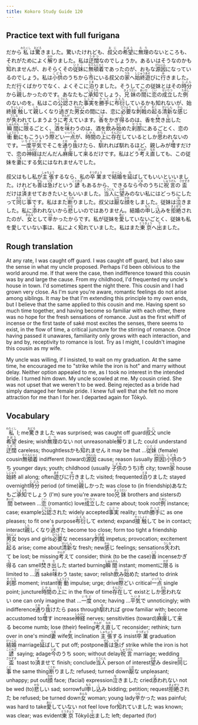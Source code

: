 ```yaml
---
title: Kokoro Study Guide 120
---
```


## Practice text with full furigana

<p>
だから<ruby><rb>私</rb><rt>わたくし</rt></ruby>は<ruby><rb>驚</rb><rt>おどろ</rt></ruby>きました。驚いたけれども、<ruby><rb>叔父</rb><rt>おじ</rt></ruby>の<ruby><rb>希望</rb><rt>きぼう</rt></ruby>に<ruby><rb>無理</rb><rt>むり</rt></ruby>のないところも、それがためによく<ruby><rb>解</rb><rt>わか</rt></ruby>りました。私は<ruby><rb>迂闊</rb><rt>うかつ</rt></ruby>なのでしょうか。あるいはそうなのかも<ruby><rb>知</rb><rt>し</rt></ruby>れませんが、おそらくその<ruby><rb>従妹</rb><rt>いとこ</rt></ruby>に<ruby><rb>無頓着</rb><rt>むとんじゃく</rt></ruby>であったのが、おもな<ruby><rb>源因</rb><rt>げんいん</rt></ruby>になっているのでしょう。私は<ruby><rb>小供</rb><rt>こども</rt></ruby>のうちから<ruby><rb>市</rb><rt>し</rt></ruby>にいる叔父の<ruby><rb>家</rb><rt>うち</rt></ruby>へ<ruby><rb>始終</rb><rt>しじゅう</rt></ruby><ruby><rb>遊</rb><rt>あそ</rt></ruby>びに<ruby><rb>行</rb><rt>ゆ</rt></ruby>きました。ただ行くばかりでなく、よくそこに<ruby><rb>泊</rb><rt>とま</rt></ruby>りました。そうしてこの従妹とはその<ruby><rb>時分</rb><rt>じぶん</rt></ruby>から<ruby><rb>親</rb><rt>した</rt></ruby>しかったのです。あなたもご<ruby><rb>承知</rb><rt>しょうち</rt></ruby>でしょう、<ruby><rb>兄妹</rb><rt>きょうだい</rt></ruby>の<ruby><rb>間</rb><rt>あいだ</rt></ruby>に<ruby><rb>恋</rb><rt>こい</rt></ruby>の<ruby><rb>成立</rb><rt>せいりつ</rt></ruby>した<ruby><rb>例</rb><rt>ためし</rt></ruby>のないのを。私はこの<ruby><rb>公認</rb><rt>こうにん</rt></ruby>された<ruby><rb>事実</rb><rt>じじつ</rt></ruby>を<ruby><rb>勝手</rb><rt>かって</rt></ruby>に<ruby><rb>布衍</rb><rt>ふえん</rt></ruby>しているかも知れないが、始終<ruby><rb>接触</rb><rt>せっしょく</rt></ruby>して<ruby><rb>親</rb><rt>した</rt></ruby>しくなり<ruby><rb>過</rb><rt>す</rt></ruby>ぎた<ruby><rb>男女</rb><rt>なんにょ</rt></ruby>の間には、恋に<ruby><rb>必要</rb><rt>ひつよう</rt></ruby>な<ruby><rb>刺戟</rb><rt>しげき</rt></ruby>の<ruby><rb>起</rb><rt>おこ</rt></ruby>る<ruby><rb>清新</rb><rt>せいしん</rt></ruby>な<ruby><rb>感</rb><rt>かん</rt></ruby>じが<ruby><rb>失</rb><rt>うしな</rt></ruby>われてしまうように<ruby><rb>考</rb><rt>かんが</rt></ruby>えています。<ruby><rb>香</rb><rt>こう</rt></ruby>をかぎ<ruby><rb>得</rb><rt>う</rt></ruby>るのは、香を<ruby><rb>焚</rb><rt>た</rt></ruby>き<ruby><rb>出</rb><rt>だ</rt></ruby>した<ruby><rb>瞬間</rb><rt>しゅんかん</rt></ruby>に<ruby><rb>限</rb><rt>かぎ</rt></ruby>るごとく、<ruby><rb>酒</rb><rt>さけ</rt></ruby>を<ruby><rb>味</rb><rt>あじ</rt></ruby>わうのは、酒を<ruby><rb>飲</rb><rt>の</rt></ruby>み<ruby><rb>始</rb><rt>はじ</rt></ruby>めた<ruby><rb>刹那</rb><rt>せつな</rt></ruby>にあるごとく、恋の<ruby><rb>衝動</rb><rt>しょうどう</rt></ruby>にもこういう<ruby><rb>際</rb><rt>きわ</rt></ruby>どい<ruby><rb>一点</rb><rt>いってん</rt></ruby>が、<ruby><rb>時間</rb><rt>じかん</rt></ruby>の<ruby><rb>上</rb><rt>うえ</rt></ruby>に<ruby><rb>存在</rb><rt>そんざい</rt></ruby>しているとしか<ruby><rb>思</rb><rt>おも</rt></ruby>われないのです。<ruby><rb>一度</rb><rt>いちど</rt></ruby><ruby><rb>平気</rb><rt>へいき</rt></ruby>でそこを<ruby><rb>通</rb><rt>とお</rt></ruby>り<ruby><rb>抜</rb><rt>ぬ</rt></ruby>けたら、<ruby><rb>馴</rb><rt>な</rt></ruby>れれば馴れるほど、親しみが<ruby><rb>増</rb><rt>ま</rt></ruby>すだけで、恋の<ruby><rb>神経</rb><rt>しんけい</rt></ruby>はだんだん<ruby><rb>麻痺</rb><rt>まひ</rt></ruby>して<ruby><rb>来</rb><rt>く</rt></ruby>るだけです。私はどう<ruby><rb>考</rb><rt>かんが</rt></ruby>え<ruby><rb>直</rb><rt>なお</rt></ruby>しても、この従妹を<ruby><rb>妻</rb><rt>つま</rt></ruby>にする<ruby><rb>気</rb><rt>き</rt></ruby>にはなれませんでした。
</p>

<p>
叔父はもし私が<ruby><rb>主張</rb><rt>しゅちょう</rt></ruby>するなら、私の<ruby><rb>卒業</rb><rt>そつぎょう</rt></ruby>まで<ruby><rb>結婚</rb><rt>けっこん</rt></ruby>を<ruby><rb>延</rb><rt>の</rt></ruby>ばしてもいいといいました。けれども<ruby><rb>善</rb><rt>ぜん</rt></ruby>は<ruby><rb>急</rb><rt>いそ</rt></ruby>げという<ruby><rb>諺</rb><rt>ことわざ</rt></ruby>もあるから、できるなら<ruby><rb>今</rb><rt>いま</rt></ruby>のうちに<ruby><rb>祝言</rb><rt>しゅうげん</rt></ruby>の<ruby><rb>盃</rb><rt>さかずき</rt></ruby>だけは<ruby><rb>済</rb><rt>す</rt></ruby>ませておきたいともいいました。<ruby><rb>当人</rb><rt>とうにん</rt></ruby>に<ruby><rb>望</rb><rt>のぞ</rt></ruby>みのない私にはどっちにしたって<ruby><rb>同</rb><rt>おな</rt></ruby>じ<ruby><rb>事</rb><rt>こと</rt></ruby>です。私はまた<ruby><rb>断</rb><rt>ことわ</rt></ruby>りました。叔父は<ruby><rb>厭</rb><rt>いや</rt></ruby>な<ruby><rb>顔</rb><rt>かお</rt></ruby>をしました。従妹は<ruby><rb>泣</rb><rt>な</rt></ruby>きました。私に<ruby><rb>添</rb><rt>そ</rt></ruby>われないから<ruby><rb>悲</rb><rt>かな</rt></ruby>しいのではありません。結婚の<ruby><rb>申</rb><rt>もう</rt></ruby>し<ruby><rb>込</rb><rt>こ</rt></ruby>みを<ruby><rb>拒絶</rb><rt>きょぜつ</rt></ruby>されたのが、<ruby><rb>女</rb><rt>おんな</rt></ruby>として<ruby><rb>辛</rb><rt>つら</rt></ruby>かったからです。私が従妹を<ruby><rb>愛</rb><rt>あい</rt></ruby>していないごとく、従妹も私を愛していない事は、私によく<ruby><rb>知</rb><rt>し</rt></ruby>れていました。私はまた<ruby><rb>東京</rb><rt>とうきょう</rt></ruby>へ<ruby><rb>出</rb><rt>で</rt></ruby>ました。
</p>


## Rough translation

At any rate, I was caught off guard. I was caught off guard, but I also saw the sense in what my uncle proposed. Perhaps I'd been oblivious to the world around me. If that were the case, then indifference toward this cousin was by and large the cause. From my childhood, I'd frequented my uncle's house in town. I'd sometimes spent the night there. This cousin and I had grown very close. As I'm sure you're aware, romantic feelings do not arise among siblings. It may be that I'm extending this principle to my own ends, but I believe that the same applied to this cousin and me. Having spent so much time together, and having become so familiar with each other, there was no hope for the fresh sensations of romance. Just as the first whiff of incense or the first taste of saké most excites the senses, there seems to exist, in the flow of time, a critical juncture for the stirring of romance. Once having passed it unawares, familiarity only grows with each interaction, and by and by, receptivity to romance is lost. Try as I might, I couldn't imagine this cousin as my wife.

My uncle was willing, if I insisted, to wait on my graduation. At the same time, he encouraged me to "strike while the iron is hot" and marry without delay. Neither option appealed to me, as I took no interest in the intended bride. I turned him down. My uncle scowled at me. My cousin cried. She was not upset that we weren't to be wed. Being rejected as a bride had simply damaged her female pride. I knew full well that she felt no more attraction for me than I for her. I departed again for Tōkyō.


## Vocabulary

<p>
<span class="vocabstudy"><ruby><rb>私</rb><rt>わたくし</rt></ruby>&nbsp;I; me</span><span class="vocabstudy"><ruby><rb>驚</rb><rt>おどろ</rt></ruby>きました&nbsp;was surprised; was caught off guard</span><span class="vocabstudy"><ruby><rb>叔父</rb><rt>おじ</rt></ruby>&nbsp;uncle</span><span class="vocabstudy"><ruby><rb>希望</rb><rt>きぼう</rt></ruby>&nbsp;desire; wish</span><span class="vocabstudy"><ruby><rb>無理</rb><rt>むり</rt></ruby>のない&nbsp;not unreasonable</span><span class="vocabstudy"><ruby><rb>解</rb><rt>わか</rt></ruby>りました&nbsp;could understand</span><span class="vocabstudy"><ruby><rb>迂闊</rb><rt>うかつ</rt></ruby>&nbsp;careless; thoughtless</span><span class="vocabstudy">かも<ruby><rb>知</rb><rt>し</rt></ruby>れません&nbsp;it may be that ...</span><span class="vocabstudy"><ruby><rb>従妹</rb><rt>いとこ</rt></ruby>&nbsp;(female) cousin</span><span class="vocabstudy"><ruby><rb>無頓着</rb><rt>むとんじゃく</rt></ruby>&nbsp;indifferent (toward)</span><span class="vocabstudy"><ruby><rb>源因</rb><rt>げんいん</rt></ruby>&nbsp;cause; reason (usually <ruby><rb>原因</rb><rt>げんいん</rt></ruby>)</span><span class="vocabstudy"><ruby><rb>小供</rb><rt>こども</rt></ruby>のうち&nbsp;younger days; youth; childhood (usually <ruby><rb>子供</rb><rt>こども</rt></ruby>のうち)</span><span class="vocabstudy"><ruby><rb>市</rb><rt>し</rt></ruby>&nbsp;city; town</span><span class="vocabstudy"><ruby><rb>家</rb><rt>うち</rt></ruby>&nbsp;house</span><span class="vocabstudy"><ruby><rb>始終</rb><rt>しじゅう</rt></ruby>&nbsp;all along; often</span><span class="vocabstudy"><ruby><rb>遊</rb><rt>あそ</rt></ruby>びに<ruby><rb>行</rb><rt>ゆ</rt></ruby>きました&nbsp;visited; frequented</span><span class="vocabstudy"><ruby><rb>泊</rb><rt>とま</rt></ruby>りました&nbsp;stayed overnight</span><span class="vocabstudy"><ruby><rb>時分</rb><rt>じぶん</rt></ruby>&nbsp;period (of time)</span><span class="vocabstudy"><ruby><rb>親</rb><rt>した</rt></ruby>しかった&nbsp;was close to (in friendship)</span><span class="vocabstudy">あなたもご<ruby><rb>承知</rb><rt>しょうち</rt></ruby>でしょう&nbsp;(I'm) sure you're aware too</span><span class="vocabstudy"><ruby><rb>兄妹</rb><rt>きょうだい</rt></ruby>&nbsp;brothers and sisters</span><span class="vocabstudy">の<ruby><rb>間</rb><rt>あいだ</rt></ruby>&nbsp;between ...</span><span class="vocabstudy"><ruby><rb>恋</rb><rt>こい</rt></ruby>&nbsp;(romantic) love</span><span class="vocabstudy"><ruby><rb>成立</rb><rt>せいりつ</rt></ruby>した&nbsp;came about; took root</span><span class="vocabstudy"><ruby><rb>例</rb><rt>ためし</rt></ruby>&nbsp;instance; case; example</span><span class="vocabstudy"><ruby><rb>公認</rb><rt>こうにん</rt></ruby>された&nbsp;widely accepted</span><span class="vocabstudy"><ruby><rb>事実</rb><rt>じじつ</rt></ruby>&nbsp;reality; truth</span><span class="vocabstudy"><ruby><rb>勝手</rb><rt>かって</rt></ruby>に&nbsp;as one pleases; to fit one's purpose</span><span class="vocabstudy"><ruby><rb>布衍</rb><rt>ふえん</rt></ruby>して&nbsp;extend; expand</span><span class="vocabstudy"><ruby><rb>接触</rb><rt>せっしょく</rt></ruby>して&nbsp;be in contact; interact</span><span class="vocabstudy"><ruby><rb>親</rb><rt>した</rt></ruby>しくなり<ruby><rb>過</rb><rt>す</rt></ruby>ぎた&nbsp;become too close; form too tight a friendship</span><span class="vocabstudy"><ruby><rb>男女</rb><rt>なんにょ</rt></ruby>&nbsp;boys and girls</span><span class="vocabstudy"><ruby><rb>必要</rb><rt>ひつよう</rt></ruby>な&nbsp;necessary</span><span class="vocabstudy"><ruby><rb>刺戟</rb><rt>しげき</rt></ruby>&nbsp;impetus; provocation; excitement</span><span class="vocabstudy"><ruby><rb>起</rb><rt>おこ</rt></ruby>る&nbsp;arise; come about</span><span class="vocabstudy"><ruby><rb>清新</rb><rt>せいしん</rt></ruby>な&nbsp;fresh; new</span><span class="vocabstudy"><ruby><rb>感</rb><rt>かん</rt></ruby>じ&nbsp;feelings; sensations</span><span class="vocabstudy"><ruby><rb>失</rb><rt>うしな</rt></ruby>われて&nbsp;be lost; be missing</span><span class="vocabstudy"><ruby><rb>考</rb><rt>かんが</rt></ruby>えて&nbsp;consider; think (to be the case)</span><span class="vocabstudy"><ruby><rb>香</rb><rt>こう</rt></ruby>&nbsp;incense</span><span class="vocabstudy">かぎ<ruby><rb>得</rb><rt>う</rt></ruby>る&nbsp;can smell</span><span class="vocabstudy"><ruby><rb>焚</rb><rt>た</rt></ruby>き<ruby><rb>出</rb><rt>だ</rt></ruby>した&nbsp;started burning</span><span class="vocabstudy"><ruby><rb>瞬間</rb><rt>しゅんかん</rt></ruby>&nbsp;instant; moment</span><span class="vocabstudy">に<ruby><rb>限</rb><rt>かぎ</rt></ruby>る&nbsp;is limited to ...</span><span class="vocabstudy"><ruby><rb>酒</rb><rt>さけ</rt></ruby>&nbsp;saké</span><span class="vocabstudy"><ruby><rb>味</rb><rt>あじ</rt></ruby>わう&nbsp;taste; savor; relish</span><span class="vocabstudy"><ruby><rb>飲</rb><rt>の</rt></ruby>み<ruby><rb>始</rb><rt>はじ</rt></ruby>めた&nbsp;started to drink</span><span class="vocabstudy"><ruby><rb>刹那</rb><rt>せつな</rt></ruby>&nbsp;moment; instant</span><span class="vocabstudy"><ruby><rb>衝動</rb><rt>しょうどう</rt></ruby>&nbsp;impulse; urge; drive</span><span class="vocabstudy"><ruby><rb>際</rb><rt>きわ</rt></ruby>どい&nbsp;critical</span><span class="vocabstudy"><ruby><rb>一点</rb><rt>いってん</rt></ruby>&nbsp;single point; juncture</span><span class="vocabstudy"><ruby><rb>時間</rb><rt>じかん</rt></ruby>の<ruby><rb>上</rb><rt>うえ</rt></ruby>に&nbsp;in the flow of time</span><span class="vocabstudy"><ruby><rb>存在</rb><rt>そんざい</rt></ruby>して&nbsp;exist</span><span class="vocabstudy">としか<ruby><rb>思</rb><rt>おも</rt></ruby>われない&nbsp;one can only imagine that ...</span><span class="vocabstudy"><ruby><rb>一度</rb><rt>いちど</rt></ruby>&nbsp;once; having ...</span><span class="vocabstudy"><ruby><rb>平気</rb><rt>へいき</rt></ruby>で&nbsp;unnoticingly; with indifference</span><span class="vocabstudy"><ruby><rb>通</rb><rt>とお</rt></ruby>り<ruby><rb>抜</rb><rt>ぬ</rt></ruby>けたら&nbsp;pass through</span><span class="vocabstudy"><ruby><rb>馴</rb><rt>な</rt></ruby>れれば&nbsp;grow familiar with; become accustomed to</span><span class="vocabstudy"><ruby><rb>増</rb><rt>ま</rt></ruby>す&nbsp;increase</span><span class="vocabstudy"><ruby><rb>神経</rb><rt>しんけい</rt></ruby>&nbsp;nerves; sensitivities (toward)</span><span class="vocabstudy"><ruby><rb>麻痺</rb><rt>まひ</rt></ruby>して<ruby><rb>来</rb><rt>く</rt></ruby>る&nbsp;become numb; lose (their) feeling</span><span class="vocabstudy"><ruby><rb>考</rb><rt>かんが</rt></ruby>え<ruby><rb>直</rb><rt>なお</rt></ruby>して&nbsp;reconsider; rethink; turn over in one's mind</span><span class="vocabstudy"><ruby><rb>妻</rb><rt>つま</rt></ruby>&nbsp;wife</span><span class="vocabstudy"><ruby><rb>気</rb><rt>き</rt></ruby>&nbsp;inclination</span>
<span class="vocabstudy"><ruby><rb>主張</rb><rt>しゅちょう</rt></ruby>する&nbsp;insist</span><span class="vocabstudy"><ruby><rb>卒業</rb><rt>そつぎょう</rt></ruby>&nbsp;graduation</span><span class="vocabstudy"><ruby><rb>結婚</rb><rt>けっこん</rt></ruby>&nbsp;marriage</span><span class="vocabstudy"><ruby><rb>延</rb><rt>の</rt></ruby>ばして&nbsp;put off; postpone</span><span class="vocabstudy"><ruby><rb>善</rb><rt>ぜん</rt></ruby>は<ruby><rb>急</rb><rt>いそ</rt></ruby>げ&nbsp;strike while the iron is hot</span><span class="vocabstudy"><ruby><rb>諺</rb><rt>ことわざ</rt></ruby>&nbsp;saying; adage</span><span class="vocabstudy"><ruby><rb>今</rb><rt>いま</rt></ruby>のうち&nbsp;soon; without delay</span><span class="vocabstudy"><ruby><rb>祝言</rb><rt>しゅうげん</rt></ruby>&nbsp;marriage; wedding</span><span class="vocabstudy"><ruby><rb>盃</rb><rt>さかずき</rt></ruby>&nbsp;toast to</span><span class="vocabstudy"><ruby><rb>済</rb><rt>す</rt></ruby>ませて&nbsp;finish; conclude</span><span class="vocabstudy"><ruby><rb>当人</rb><rt>とうにん</rt></ruby>&nbsp;person of interest</span><span class="vocabstudy"><ruby><rb>望</rb><rt>のぞ</rt></ruby>み&nbsp;desire</span><span class="vocabstudy"><ruby><rb>同</rb><rt>おな</rt></ruby>じ<ruby><rb>事</rb><rt>こと</rt></ruby>&nbsp;the same thing</span><span class="vocabstudy"><ruby><rb>断</rb><rt>ことわ</rt></ruby>りました&nbsp;refused; turned down</span><span class="vocabstudy"><ruby><rb>厭</rb><rt>いや</rt></ruby>な&nbsp;unpleasant; unhappy; put out</span><span class="vocabstudy"><ruby><rb>顔</rb><rt>かお</rt></ruby>&nbsp;face; (facial) expression</span><span class="vocabstudy"><ruby><rb>泣</rb><rt>な</rt></ruby>きました&nbsp;cried</span><span class="vocabstudy"><ruby><rb>添</rb><rt>そ</rt></ruby>われない&nbsp;not be wed (to)</span><span class="vocabstudy"><ruby><rb>悲</rb><rt>かな</rt></ruby>しい&nbsp;sad; sorrowful</span><span class="vocabstudy"><ruby><rb>申</rb><rt>もう</rt></ruby>し<ruby><rb>込</rb><rt>こ</rt></ruby>み&nbsp;bidding; petition; request</span><span class="vocabstudy"><ruby><rb>拒絶</rb><rt>きょぜつ</rt></ruby>された&nbsp;be refused; be turned down</span><span class="vocabstudy"><ruby><rb>女</rb><rt>おんな</rt></ruby>&nbsp;woman; young lady</span><span class="vocabstudy"><ruby><rb>辛</rb><rt>つら</rt></ruby>かった&nbsp;was painful; was hard to take</span><span class="vocabstudy"><ruby><rb>愛</rb><rt>あい</rt></ruby>していない&nbsp;not feel love for</span><span class="vocabstudy"><ruby><rb>知</rb><rt>し</rt></ruby>れていました&nbsp;was known; was clear; was evident</span><span class="vocabstudy"><ruby><rb>東京</rb><rt>とうきょう</rt></ruby>&nbsp;Tōkyō</span><span class="vocabstudy"><ruby><rb>出</rb><rt>で</rt></ruby>ました&nbsp;left; departed (for)</span>
</p>
